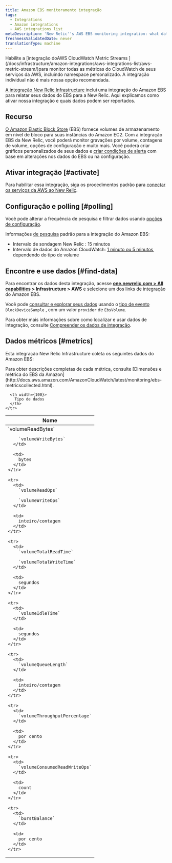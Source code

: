 ```yaml
---
title: Amazon EBS monitoramento integração
tags:
  - Integrations
  - Amazon integrations
  - AWS integrations list
metaDescription: 'New Relic''s AWS EBS monitoring integration: what data it reports, and how to enable it.'
freshnessValidatedDate: never
translationType: machine
---
```


<Callout variant="important">
  Habilite a [integração doAWS CloudWatch Metric Streams ](/docs/infrastructure/amazon-integrations/aws-integrations-list/aws-metric-stream/)para monitor todas as métricas do CloudWatch de seus serviços da AWS, incluindo namespace personalizado. A integração individual não é mais nossa opção recomendada.
</Callout>

[A integração New Relic Infrastructure ](/docs/infrastructure/integrations-getting-started/getting-started/introduction-infrastructure-integrations)inclui uma integração do Amazon EBS para relatar seus dados do EBS para a New Relic. Aqui explicamos como ativar nossa integração e quais dados podem ser reportados.

## Recurso

[O Amazon Elastic Block Store](https://aws.amazon.com/ebs/) (EBS) fornece volumes de armazenamento em nível de bloco para suas instâncias do Amazon EC2. Com a integração EBS da New Relic, você poderá monitor gravações por volume, contagens de volume, opções de configuração e muito mais. Você poderá criar gráficos personalizados de seus dados e [criar condições de alerta](/docs/infrastructure/new-relic-infrastructure/infrastructure-alert-conditions/infrastructure-alerts-add-edit-or-view-host-alert-information) com base em alterações nos dados do EBS ou na configuração.

## Ativar integração [#activate]

Para habilitar essa integração, siga os procedimentos padrão para [conectar os serviços da AWS ao New Relic](/docs/infrastructure/infrastructure-integrations/getting-started/connect-aws-integrations-infrastructure).

## Configuração e polling [#polling]

Você pode alterar a frequência de pesquisa e filtrar dados usando [opções de configuração](/docs/integrations/new-relic-integrations/getting-started/configure-polling-frequency-data-collection-cloud-integrations).

Informações [de pesquisa](/docs/infrastructure/amazon-integrations/aws-integrations-list/aws-polling-intervals-infrastructure-integrations) padrão para a integração do Amazon EBS:

* Intervalo de sondagem New Relic : 15 minutos
* Intervalo de dados do Amazon CloudWatch: [1 minuto ou 5 minutos](http://docs.aws.amazon.com/AmazonCloudWatch/latest/monitoring/ebs-metricscollected.html), dependendo do tipo de volume

## Encontre e use dados [#find-data]

Para encontrar os dados desta integração, acesse <DoNotTranslate>**[one.newrelic.com > All capabilities](https://one.newrelic.com/all-capabilities) > Infrastructure > AWS**</DoNotTranslate> e selecione um dos links de integração do Amazon EBS.

Você pode [consultar e explorar seus dados](/docs/using-new-relic/data/understand-data/query-new-relic-data) usando o [tipo de evento](/docs/data-apis/understand-data/new-relic-data-types/#event-data) `BlockDeviceSample` , com um valor `provider` de `EbsVolume`.

Para obter mais informações sobre como localizar e usar dados de integração, consulte [Compreender os dados de integração](/docs/infrastructure/integrations/find-use-infrastructure-integration-data).

## Dados métricos [#metrics]

Esta integração New Relic Infrastructure coleta os seguintes dados do Amazon EBS:

<Callout variant="tip">
  Para obter descrições completas de cada métrica, consulte [Dimensões e métrica do EBS da Amazon](http://docs.aws.amazon.com/AmazonCloudWatch/latest/monitoring/ebs-metricscollected.html).
</Callout>

<table>
  <thead>
    <tr>
      <th width={200}>
        Nome
      </th>

      <th width={100}>
        Tipo de dados
      </th>
    </tr>
  </thead>

  <tbody>
    <tr>
      <td>
        `volumeReadBytes`

        `volumeWriteBytes`
      </td>

      <td>
        bytes
      </td>
    </tr>

    <tr>
      <td>
        `volumeReadOps`

        `volumeWriteOps`
      </td>

      <td>
        inteiro/contagem
      </td>
    </tr>

    <tr>
      <td>
        `volumeTotalReadTime`

        `volumeTotalWriteTime`
      </td>

      <td>
        segundos
      </td>
    </tr>

    <tr>
      <td>
        `volumeIdleTime`
      </td>

      <td>
        segundos
      </td>
    </tr>

    <tr>
      <td>
        `volumeQueueLength`
      </td>

      <td>
        inteiro/contagem
      </td>
    </tr>

    <tr>
      <td>
        `volumeThroughputPercentage`
      </td>

      <td>
        por cento
      </td>
    </tr>

    <tr>
      <td>
        `volumeConsumedReadWriteOps`
      </td>

      <td>
        count
      </td>
    </tr>

    <tr>
      <td>
        `burstBalance`
      </td>

      <td>
        por cento
      </td>
    </tr>
  </tbody>
</table>